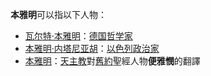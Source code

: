 '''本雅明'''可以指以下人物：
*[[瓦尔特·本雅明|瓦尔特·本雅明]]：[[德国|德国]][[哲学家|哲学家]]
*[[本雅明·内塔尼亚胡|本雅明·内塔尼亚胡]]：[[以色列|以色列]][[政治家|政治家]]
*[[便雅憫|本雅明]]：[[天主教|天主教]]對[[舊約|舊約]]聖經人物'''便雅憫'''的翻譯

{{Disambiguation|Cat=三字人名譯名消歧義|B本}}